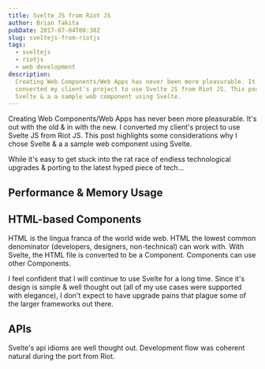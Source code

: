 ```yaml
---
title: Svelte JS from Riot JS
author: Brian Takita
pubDate: 2017-07-04T00:30Z
slug: sveltejs-from-riotjs
tags:
  - sveltejs
  - riotjs
  - web development
description:
  Creating Web Components/Web Apps has never been more pleasurable. It's out with the old & in with the new. I
  converted my client's project to use Svelte JS from Riot JS. This post highlights some considerations why I chose
  Svelte & a a sample web component using Svelte.
---
```


Creating Web Components/Web Apps has never been more pleasurable. It's out with the old & in with the new. I
converted my client's project to use Svelte JS from Riot JS. This post highlights some considerations why I chose
Svelte & a a sample web component using Svelte.
<p>
	<Van dom={
		V_fragment(props,
			V_atb_sveltejs(props),
			` is a build-time isomorphic library that utilizes a transpilation process to build completely self-contained
			web components.`)
	}/>
</p>
<p>
	<Van dom={
		V_fragment(props,
			V_atb_riotjs(props),
			` is a runtime isomorphic component library.`)
	}/>
</p>
<p>
	<Van dom={
		V_fragment(props,
			`I recently `,
			V_atb({ ctx: props.ctx,
				innerText: 'converted this site',
				href: '/posts/monorepo-static-sites-using-sveltejs-rollup-bash'}),
			` to svelte from `,
			V_atb_metalsmithjs(props),
			`, which is a static site generator.`)
	}/>
</p>

While it's easy to get stuck into the rat race of endless technological upgrades & porting to the latest hyped piece
of tech&hellip;

## Performance & Memory Usage
<p>
	<Van dom={
		V_fragment(props,
			`Despite beinga young library, svelte `,
			V_atb({ ctx: props.ctx,
				href: 'https://rawgit.com/krausest/js-framework-benchmark/master/webdriver-ts-results/table.html'
			}, 'does quite well'),
			` on krausest/js-framework-benchmark for Performance & Memory Usage. That's because, Svelte JS generates
			optimal javascript while not having the overhead of a runtime library. It's also going to have an advantage in
			page load time due to not requiring a runtime library to be loaded.`
		)
	}/>
</p>

## HTML-based Components

HTML is the lingua franca of the world wide web. HTML the lowest common denominator (developers, designers,
non-technical) can work with. With Svelte, the HTML file is converted to be a Component. Components can use other
Components.

I feel confident that I will continue to use Svelte for a long time. Since it's design is simple & well thought out
(all of my use cases were supported with elegance), I don't expect to have upgrade pains that plague some of the
larger frameworks out there.

## APIs

Svelte's api idioms are well thought out. Development flow was coherent natural during the port from Riot.
<p>
	<Van dom={
		V_fragment(props,
			`For each of my professional clients, I usea monorepo using the `,
			V_atb_ctx_core(props),
			` toolkit. ctx-core has supporting architecture of a dependency injected ctx (context), agents, & build tools.`)
	}/>
</p>
<p>
	<Van dom={
		V_fragment(props,
			`You can `,
			V_atb({ ctx: props.ctx,
				innerText: 'read more about the features of svelte',
				href: 'https://svelte.dev/guide'
			}),
			`.`)
	}/>
</p>
